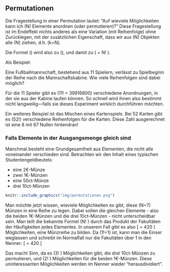 ## Permutationen {#sec-permutationen}

Die Fragestellung in einer Permutation lautet: "Auf wieviele Möglichkeiten kann ich \(N\) Elemente anordnen (oder permutieren)?" Diese Fragestellung ist im Endeffekt nichts anderes als eine Variation (mit Reihenfolge) ohne Zurücklegen, mit der zusätzlichen Eigenschaft, dass wir aus \(N\) Objekten alle \(N\) ziehen, d.h. \(k=N\).

Die Formel \(\frac{N!}{(N-k)!}\) wird also zu \(\frac{N!}{(N-N)!}\), und damit zu \(\frac{N!}{0!} = N! \).

Als Beispiel:

Eine Fußballmannschaft, bestehend aus 11 Spielern, verlässt zu Spielbeginn der Reihe nach die Mannschaftskabine. Wie viele Reihenfolgen sind dabei möglich?

Für die 11 Spieler gibt es \(11! = 39916800\) verschiedene Anordnungen, in der sie aus der Kabine laufen können. So schnell wird ihnen also bestimmt nicht langweilig—falls sie dieses Experiment wirklich durchführen möchten.

Ein weiteres Beispiel ist das Mischen eines Kartenspiels. Bei 52 Karten gibt es \(52!\) verschiedene Reihenfolgen für die Karten. Diese Zahl ausgerechnet ist eine 8 mit 67 Nullen hintendran!

### Falls Elemente in der Ausgangsmenge gleich sind

Manchmal besteht eine Grundgesamtheit aus Elementen, die nicht alle voneinander verschieden sind. Betrachten wir den Inhalt eines typischen Studentengeldbeutels:

- eine 2€-Münze
- zwei 1€-Münzen
- eine 50ct-Münze
- drei 10ct-Münzen

```r
knitr::include_graphics("img/permutationen.png")
```

Man möchte jetzt wissen, wieviele Möglichkeiten es gibt, diese \(N=7\) Münzen in eine Reihe zu legen. Dabei sollen die gleichen Elemente - also die beiden 1€-Münzen und die drei 10ct-Münzen - nicht unterscheidbar sein. Man teilt die bekannte Formel \(N! \) durch das Produkt der Fakultäten der Häufigkeiten jedes Elementes. In unserem Fall gibt es also
\[ \frac{7!}{1!\cdot 2!\cdot 1!\cdot 3!} = 420 \]
Möglichkeiten, eine Münzreihe zu bilden. Da \(1!=1\) ist, kann man die Einser weglassen und schreibt im Normalfall nur die Fakultäten über 1 in den Nenner:
\[ \frac{7!}{2!\cdot 3!} = 420 \]

Das macht Sinn, da es \(3! \) Möglichkeiten gibt, die drei 10ct-Münzen zu permutieren, und \(2! \) Möglichkeiten für die beiden 1€-Münzen. Diese uninteressanten Möglichkeiten werden im Nenner wieder "herausdividiert".